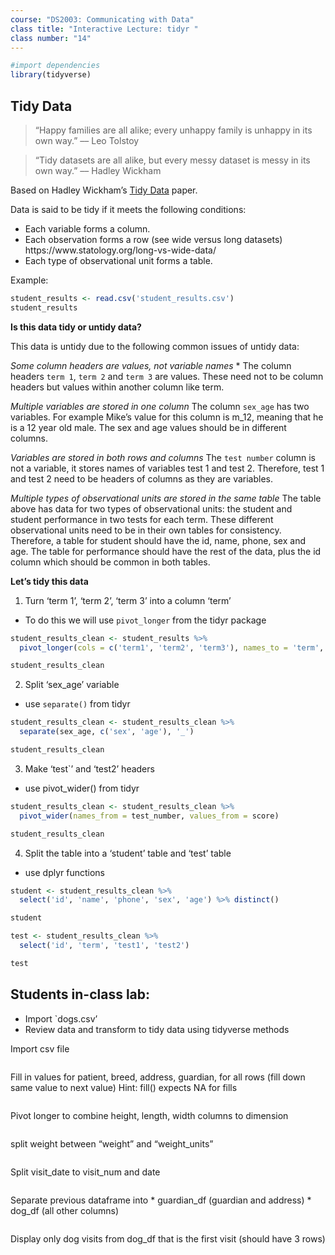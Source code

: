 ```yaml
---
course: "DS2003: Communicating with Data"
class title: "Interactive Lecture: tidyr "
class number: "14"
---
```


```r
#import dependencies
library(tidyverse)
```
## Tidy Data
>“Happy families are all alike; every unhappy family is unhappy in its own way.” –– Leo Tolstoy

>“Tidy datasets are all alike, but every messy dataset is messy in its own way.” –– Hadley Wickham

Based on Hadley Wickham's [Tidy Data](https://vita.had.co.nz/papers/tidy-data.pdf) paper. 

Data is said to be tidy if it meets the following conditions:

* Each variable forms a column.
* Each observation forms a row (see wide versus long datasets)
  https://www.statology.org/long-vs-wide-data/
* Each type of observational unit forms a table.

Example:
```r
student_results <- read.csv('student_results.csv')
student_results
```

**Is this data tidy or untidy data?**

This data is untidy due to the following common issues of untidy data:

*Some column headers are values, not variable names*
* The column headers `term 1`, `term 2` and `term 3` are values. These need not to be column headers but values within another column like term.

*Multiple variables are stored in one column*
The column `sex_age` has two variables. For example Mike’s value for this column is m_12, meaning that he is a 12 year old male. The sex and age values should be in different columns.

*Variables are stored in both rows and columns*
The `test number` column is not a variable, it stores names of variables test 1 and test 2. Therefore, test 1 and test 2 need to be headers of columns as they are variables.

*Multiple types of observational units are stored in the same table*
The table above has data for two types of observational units: the student and student performance in two tests for each term. These different observational units need to be in their own tables for consistency. Therefore, a table for student should have the id, name, phone, sex and age. The table for performance should have the rest of the data, plus the id column which should be common in both tables.

**Let's tidy this data**

1. Turn 'term 1', 'term 2', 'term 3' into a column 'term'

* To do this we will use `pivot_longer` from the tidyr package

```r
student_results_clean <- student_results %>%
  pivot_longer(cols = c('term1', 'term2', 'term3'), names_to = 'term', values_to = 'score')

student_results_clean
```

2. Split 'sex_age' variable
* use `separate()` from tidyr

```r
student_results_clean <- student_results_clean %>%
  separate(sex_age, c('sex', 'age'), '_')

student_results_clean
```

3. Make 'test`' and 'test2' headers
* use pivot_wider() from tidyr

```r
student_results_clean <- student_results_clean %>%
  pivot_wider(names_from = test_number, values_from = score)

student_results_clean
```

4. Split the table into a 'student' table and 'test' table
* use dplyr functions

```r
student <- student_results_clean %>%
  select('id', 'name', 'phone', 'sex', 'age') %>% distinct()

student
```

```r
test <- student_results_clean %>%
  select('id', 'term', 'test1', 'test2')

test
```

## Students in-class lab:
* Import `dogs.csv'
* Review data and transform to tidy data using tidyverse methods

Import csv file
```r


```


Fill in values for patient, breed, address, guardian, for all rows (fill down same value to next value)
Hint: fill() expects NA for fills
```r

```


Pivot longer to combine height, length, width columns to dimension
```r

```


split weight between "weight" and "weight_units"
```r

```


Split visit_date to visit_num and date
```r

```


Separate previous dataframe into 
* guardian_df (guardian and address)
* dog_df (all other columns)
```r


```


Display only dog visits from dog_df that is the first visit (should have 3 rows)
```r


```


